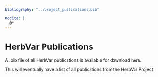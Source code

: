 ```yaml
---
bibliography: "../project_publications.bib"

nocite: |
  @*
---
```


# HerbVar Publications {.unnumbered}

A .bib file of all HerbVar publications is available for download here.

This will eventually have a list of all publications from the HerbVar Project

::: {#refs}
:::
